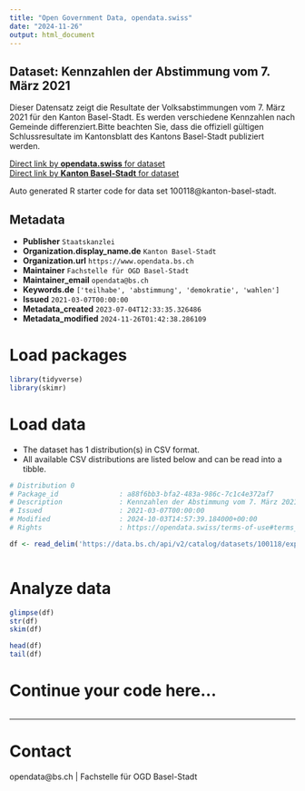 ```yaml
---
title: "Open Government Data, opendata.swiss"
date: "2024-11-26"
output: html_document
---
```


## Dataset: Kennzahlen der Abstimmung vom 7. März 2021

Dieser Datensatz zeigt die Resultate der Volksabstimmungen vom 7. März 2021 für den Kanton Basel-Stadt. Es werden verschiedene Kennzahlen nach Gemeinde differenziert.Bitte beachten Sie, dass die offiziell gültigen Schlussresultate im Kantonsblatt des Kantons Basel-Stadt publiziert werden.

[Direct link by **opendata.swiss** for dataset](https://opendata.swiss/de/dataset/kennzahlen-der-abstimmung-vom-7-marz-2021)<br>
[Direct link by **Kanton Basel-Stadt** for dataset](https://data.bs.ch/explore/dataset/100118/)

Auto generated R starter code for data set 100118@kanton-basel-stadt.

## Metadata

- **Publisher** `Staatskanzlei`
- **Organization.display_name.de** `Kanton Basel-Stadt`
- **Organization.url** `https://www.opendata.bs.ch`
- **Maintainer** `Fachstelle für OGD Basel-Stadt`
- **Maintainer_email** `opendata@bs.ch`
- **Keywords.de** `['teilhabe', 'abstimmung', 'demokratie', 'wahlen']`
- **Issued** `2021-03-07T00:00:00`
- **Metadata_created** `2023-07-04T12:33:35.326486`
- **Metadata_modified** `2024-11-26T01:42:38.286109`


# Load packages

```r

library(tidyverse)
library(skimr)

```

# Load data

-   The dataset has 1 distribution(s) in CSV format.
-   All available CSV distributions are listed below and can be read into a tibble.

```r

# Distribution 0
# Package_id               : a88f6bb3-bfa2-483a-986c-7c1c4e372af7
# Description              : Kennzahlen der Abstimmung vom 7. März 2021 (csv)
# Issued                   : 2021-03-07T00:00:00
# Modified                 : 2024-10-03T14:57:39.184000+00:00
# Rights                   : https://opendata.swiss/terms-of-use#terms_by

df <- read_delim('https://data.bs.ch/api/v2/catalog/datasets/100118/exports/csv?use_labels=true')



```

# Analyze data

```r

glimpse(df)
str(df)
skim(df)

head(df)
tail(df)

```

# Continue your code here...

```r

```

------------------------------------------------------------------------

# Contact

opendata@bs.ch | Fachstelle für OGD Basel-Stadt
